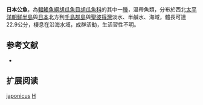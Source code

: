 {{Speciesbox
| genus = Hypomesus
| species = japonicus
| image = Hypomesus japonicus.jpg
| status = NE
| status_system = IUCN3.1
| authority = [[Brevoort|Brevoort]], 1856
| synonyms = *''Osmerus japonicus'', Brevoort, 1856
*''Hypomesus pretiosus japonicus'', Brevoort, 1856
*''Mesopus japonicus'', Brevoort, 1856
*''Osmerus oligodon'', Kner, 1865
*''Spirinchus verecundus'', Jordan & Metz, 1913
}}
'''日本公魚'''，為[[輻鰭魚綱|輻鰭魚綱]][[胡瓜魚目|胡瓜魚目]][[胡瓜魚科|胡瓜魚科]]的其中一[[種|種]]，溫帶魚類，分布於西北[[太平洋|太平洋]][[朝鮮半島|朝鮮半島]]與[[日本|日本]]北方到[[千島群島|千島群島]]與[[聖彼得灣|聖彼得灣]]淡水、半鹹水、海域，體長可達22.9公分，棲息在沿海水域，成群活動，生活習性不明。

==参考文献==
*{{FishBase_species|genus=Hypomesus|species=japonicus|year=2015|month=9}}

== 扩展阅读 ==
{{refbegin}}
{{wikispecies-inline|Hypomesus japonicus|日本公魚}}
{{refend}}
{{Taxonbar|from=Q5253574}}

[[Category:公魚屬|japonicus]]
[[Category:1856年描述的魚類|H]]